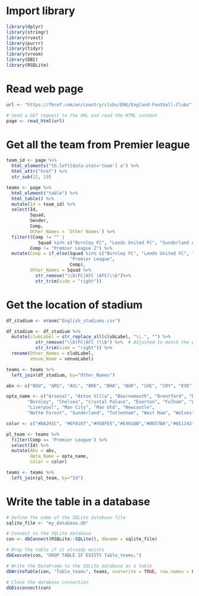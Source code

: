 # Import library
```{r}
library(dplyr)
library(stringr)
library(rvest)
library(purrr)
library(tidyr)
library(vroom)
library(DBI)
library(RSQLite)
```

# Read web page
```{r}
url <- "https://fbref.com/en/country/clubs/ENG/England-Football-Clubs"

# Send a GET request to the URL and read the HTML content
page <- read_html(url)
```

# Get all the team from Premier league
```{r}
team_id <- page %>%
  html_elements("th.left[data-stat='team'] a") %>%
  html_attr("href") %>%
  str_sub(12, 19)

teams <- page %>% 
  html_element("table") %>%
  html_table() %>% 
  mutate(Id = team_id) %>% 
  select(Id, 
         Squad,
         Gender,
         Comp,
         Other_Names = `Other Names`) %>% 
  filter((Comp != "" |
            Squad %in% c("Burnley FC", "Leeds United FC", "Sunderland AFC")),
         Comp != "Premier League 2") %>% 
  mutate(Comp = if_else(Squad %in% c("Burnley FC", "Leeds United FC", "Sunderland AFC"),
                        "Premier League",
                        Comp),
         Other_Names = Squad %>%
           str_remove("\\b(FC|AFC |AFC)\\b")%>%
           str_trim(side = "right"))
```

# Get the location of stadium
```{r}
df_stadium <- vroom("English_stadiums.csv") 

df_stadium <- df_stadium %>% 
  mutate(clubLabel = str_replace_all(clubLabel, "\\.", "") %>%
           str_remove("\\b(FC|AFC )\\b") %>%  # Adjusted to match the pattern without dots
           str_trim(side = "right")) %>% 
  rename(Other_Names = clubLabel,
         Venue_Name = venueLabel)
```

```{r}
teams <- teams %>% 
  left_join(df_stadium, by="Other_Names")
```
```{r}
abv <- c("BOU", "ARS", "AVL", "BRE", "BHA", "BUR", "CHE", "CRY", "EVE", "FUL", "LEE", "LIV", "MCI", "MUN", "NEW", "NFO", "SUN", "TOT", "WHU", "WOL")

opta_name <- c("Arsenal", "Aston Villa", "Bournemouth", "Brentford", "Brighton",
        "Burnley", "Chelsea", "Crystal Palace", "Everton", "Fulham", "Leeds",
        "Liverpool", "Man City", "Man Utd", "Newcastle",
        "Nottm Forest", "Sunderland", "Tottenham", "West Ham", "Wolves")

color <- c("#DA291C", "#EF0107","#95BFE5","#E4010B","#0057B8","#6E1142","#1B458F","#003399","#F0F0F0","#0A3A89","#FCE11A","#C8102E","#6CABDD","#DA291C","#241F20","#DD0000","#EE1E2D","#132257","#7A263A","#FDB913")

pl_team <- teams %>% 
  filter(Comp == 'Premier League') %>% 
  select(Id) %>% 
  mutate(Abv = abv,
         Opta_Name = opta_name,
         Color = color)

teams <- teams %>% 
  left_join(pl_team, by="Id")
```

# Write the table in a database

```{r}
# Define the name of the SQLite database file
sqlite_file <- "my_database.db"

# Connect to the SQLite database
con <- dbConnect(RSQLite::SQLite(), dbname = sqlite_file)

# Drop the table if it already exists
dbExecute(con, "DROP TABLE IF EXISTS Table_teams;")

# Write the DataFrame to the SQLite database as a table
dbWriteTable(con, "Table_teams", teams, overwrite = TRUE, row.names = FALSE)

# Close the database connection
dbDisconnect(con)
```

